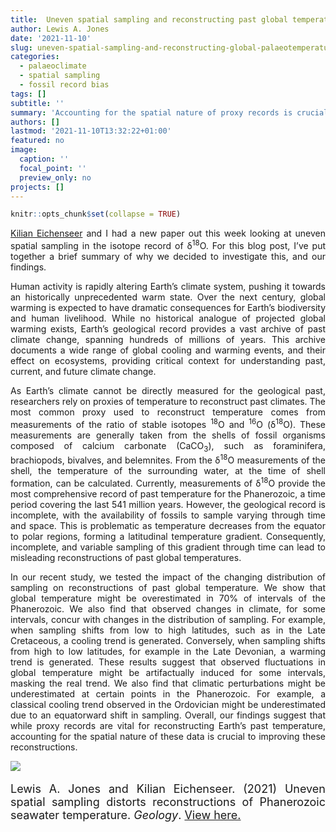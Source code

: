```yaml
---
title:  Uneven spatial sampling and reconstructing past global temperatures
author: Lewis A. Jones
date: '2021-11-10'
slug: uneven-spatial-sampling-and-reconstructing-global-palaeotemperatures
categories:
  - palaeoclimate
  - spatial sampling
  - fossil record bias
tags: []
subtitle: ''
summary: 'Accounting for the spatial nature of proxy records is crucial to improving reconstructions of past global temperature.'
authors: []
lastmod: '2021-11-10T13:32:22+01:00'
featured: no
image:
  caption: ''
  focal_point: ''
  preview_only: no
projects: []
---
```




```r
knitr::opts_chunk$set(collapse = TRUE)
```

<style>
body {
text-align: justify}
</style>

<a href="https://keichenseer.netlify.app/">Kilian Eichenseer</a> and I had a new paper out this week looking at uneven spatial sampling in the isotope record of &delta;<sup>18</sup>O. For this blog post, I've put together a brief summary of why we decided to investigate this, and our findings.

Human activity is rapidly altering Earth’s climate system, pushing it towards an historically unprecedented warm state. Over the next century, global warming is expected to have dramatic consequences for Earth’s biodiversity and human livelihood. While no historical analogue of projected global warming exists, Earth’s geological record provides a vast archive of past climate change, spanning hundreds of millions of years. This archive documents a wide range of global cooling and warming events, and their effect on ecosystems, providing critical context for understanding past, current, and future climate change.

As Earth’s climate cannot be directly measured for the geological past, researchers rely on proxies of temperature to reconstruct past climates. The most common proxy used to reconstruct temperature comes from measurements of the ratio of stable isotopes <sup>18</sup>O and <sup>16</sup>O (&delta;<sup>18</sup>O). These measurements are generally taken from the shells of fossil organisms composed of calcium carbonate (CaCO<sub>3</sub>), such as foraminifera, brachiopods, bivalves, and belemnites. From the &delta;<sup>18</sup>O measurements of the shell, the temperature of the surrounding water, at the time of shell formation, can be calculated. Currently, measurements of &delta;<sup>18</sup>O provide the most comprehensive record of past temperature for the Phanerozoic, a time period covering the last 541 million years. However, the geological record is incomplete, with the availability of fossils to sample varying through time and space. This is problematic as temperature decreases from the equator to polar regions, forming a latitudinal temperature gradient. Consequently, incomplete, and variable sampling of this gradient through time can lead to misleading reconstructions of past global temperatures.

In our recent study, we tested the impact of the changing distribution of sampling on reconstructions of past global temperature. We show that global temperature might be overestimated in 70% of intervals of the Phanerozoic. We also find that observed changes in climate, for some intervals, concur with changes in the distribution of sampling. For example, when sampling shifts from low to high latitudes, such as in the Late Cretaceous, a cooling trend is generated. Conversely, when sampling shifts from high to low latitudes, for example in the Late Devonian, a warming trend is generated. These results suggest that observed fluctuations in global temperature might be artifactually induced for some intervals, masking the real trend. We also find that climatic perturbations might be underestimated at certain points in the Phanerozoic. For example, a classical cooling trend observed in the Ordovician might be underestimated due to an equatorward shift in sampling. Overall, our findings suggest that while proxy records are vital for reconstructing Earth’s past temperature, accounting for the spatial nature of these data is crucial to improving these reconstructions.

![](/Users/lewis/Documents/GitHub/blogdown/content/post/2021-11-10-uneven-spatial-sampling-and-reconstructing-global-palaeotemperatures/abstract.png)

<p style="line-height:1">

<font size="4">

Lewis A. Jones and Kilian Eichenseer. (2021) Uneven spatial sampling distorts reconstructions of Phanerozoic seawater temperature. *Geology*. [View here.](https://pubs.geoscienceworld.org/gsa/geology/article/doi/10.1130/G49132.1/609542/Uneven-spatial-sampling-distorts-reconstructions)

</p>
